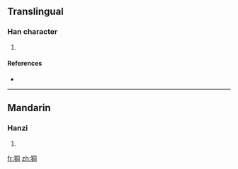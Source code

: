 ==Translingual==

===Han character===
{{Han char|rn=94|rad=犬|as=06|sn=9|four=4722<sub>0</sub>|canj=大竹月一口 (KHBMR)}}

# {{defn|Han|sort=犬06}}

====References====
* {{Han ref|kx=0711.050|dkj=20391|dj=1123.050|hdz=21344.070|uh=72EA|ud=29418|bh=CFC3|bd=53187}}

----

==Mandarin==

===Hanzi===
{{cmn-hanzi|pin=[[tōng]] ([[tong1]])|wg=t'ung<sup>1</sup>}}

# {{defn|Mandarin}}

[[fr:狪]]
[[zh:狪]]